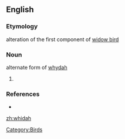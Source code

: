 ==English==

===Etymology===
alteration of the first component of [[widow bird]]

===Noun===
{{en-noun}}
alternate form of [[whydah]]

# {{defn|English}}

===References===
* {{R:Websters}}

[[Category:Birds]]

[[zh:whidah]]